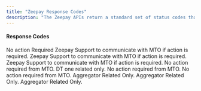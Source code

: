 ```yaml
---
title: "Zeepay Response Codes"
description: "The Zeepay APIs return a standard set of status codes that cover various success, failure, and pending scenarios. These codes and their corresponding scenarios are outlined below."
---
```


#### Response Codes

<Steps>
  <Step title="MFL - Master Wallet Funds Low" icon="map-pin">
    No action Required
  </Step>
  <Step title="TSE - Transaction Service Type Empty" icon="map-pin">
    Zeepay Support to communicate with MTO if action is required.
  </Step>
  <Step title="TME - Transaction MNO Empty" icon="map-pin">
    Zeepay Support to communicate with MTO if action is required.
  </Step>
  <Step title="PSFL - Partner Sub-Wallet Funds Low" icon="map-pin">
    Zeepay Support to communicate with MTO if action is required.
  </Step>
  <Step title="DTGP - Dispatched to Payment Gateway" icon="map-pin">
    No action required from MTO.
  </Step>
  <Step title="DWRL - Destination Wallet Resolution Failure" icon="map-pin">
    DT one related only.
  </Step>
  <Step title="OADF - OVA (Zeepay) Debit Failure" icon="map-pin">
    No action required from MTO.
  </Step>
  <Step title="RCF - OVA (Zeepay) Debit Failure" icon="map-pin">
    No action required from MTO.
  </Step>
  <Step title="PACRF - Partner Agency Code Resolution Failure" icon="map-pin">
    Aggregator Related Only.
  </Step>
  <Step title="SWRF - Sub-Wallet Resolution Failure" icon="map-pin"></Step>
  <Step title="ACF - Authentication Code Failure" icon="map-pin">
    Aggregator Related Only.
  </Step>
  <Step title="SCF - Sending Country resolution failure" icon="map-pin"></Step>
  <Step
    title="TAF - Transaction Amount Resolution Failure"
    icon="map-pin"
  ></Step>
  <Step title="WIVF - Transaction Amount Resolution Failure" icon="map-pin">
    Aggregator Related Only.
  </Step>
</Steps>
